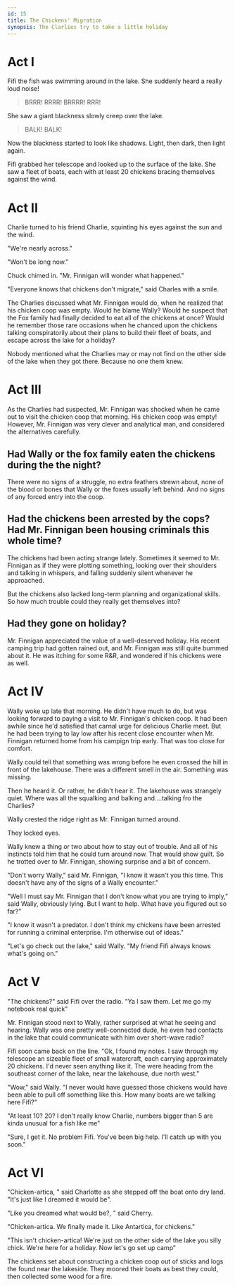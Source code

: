 ```yaml
---
id: 15
title: The Chickens' Migration
synopsis: The Clarlies try to take a little holiday
---
```


# Act I

Fifi the fish was swimming around in the lake.
She suddenly heard a really loud noise!

> BRRR! RRRR! BRRRR! RRR!

She saw a giant blackness slowly creep over the lake.

> BALK! BALK!

Now the blackness started to look like shadows. Light, then dark, then light again.

Fifi grabbed her telescope and looked up to the surface of the lake.
She saw a fleet of boats, each with at least 20 chickens bracing themselves against the wind.

# Act II

Charlie turned to his friend Charlie, squinting his eyes against the sun and the wind.

"We're nearly across."

"Won't be long now."

Chuck chimed in. "Mr. Finnigan will wonder what happened."

"Everyone knows that chickens don't migrate," said Charles with a smile.

The Charlies discussed what Mr. Finnigan would do, when he realized that his chicken coop was empty.
Would he blame Wally? Would he suspect that the Fox family had finally decided to eat all of the chickens at once?
Would he remember those rare occasions when he chanced upon the chickens talking conspiratorily about their plans to build their fleet of boats,
and escape across the lake for a holiday?

Nobody mentioned what the Charlies may or may not find on the other side of the lake when they got there.
Because no one them knew.

# Act III

As the Charlies had suspected, Mr. Finnigan was shocked when he came out to visit the chicken coop that morning. His chicken coop was empty!
However, Mr. Finnigan was very clever and analytical man, and considered the alternatives carefully.

<h2>Had Wally or the fox family eaten the chickens during the the night?</h2>

There were no signs of a struggle, no extra feathers strewn about, none of the blood or bones that Wally or the foxes usually left behind.
And no signs of any forced entry into the coop.

<h2>
  Had the chickens been arrested by the cops? Had Mr. Finnigan been housing
  criminals this whole time?
</h2>

The chickens had been acting strange lately. Sometimes it seemed to Mr. Finnigan as if they were plotting something,
looking over their shoulders and talking in whispers, and falling suddenly silent whenever he approached.

But the chickens also lacked long-term planning and organizational skills. So how much trouble could they really get themselves into?

<h2>Had they gone on holiday?</h2>

Mr. Finnigan appreciated the value of a well-deserved holiday. His recent camping trip had gotten rained out, and Mr. Finnigan was still quite bummed about it.
He was itching for some R&R, and wondered if his chickens were as well.

# Act IV

Wally woke up late that morning. He didn't have much to do, but was looking forward to paying a visit to Mr. Finnigan's chicken coop.
It had been awhile since he'd satisfied that carnal urge for delicious Charlie meet.
But he had been trying to lay low after his recent close encounter when Mr. Finnigan returned home from his campign trip early.
That was too close for comfort.

Wally could tell that something was wrong before he even crossed the hill in front of the lakehouse. There was a different smell in the air.
Something was missing.

Then he heard it. Or rather, he didn't hear it. The lakehouse was strangely quiet. Where was all the squalking and balking and....talking fro the Charlies?

Wally crested the ridge right as Mr. Finnigan turned around.

They locked eyes.

Wally knew a thing or two about how to stay out of trouble. And all of his instincts told him that he could turn around now. That would show guilt.
So he trotted over to Mr. Finnigan, showing surprise and a bit of concern.

"Don't worry Wally," said Mr. Finnigan, "I know it wasn't you this time. This doesn't have any of the signs of a Wally encounter."

"Well I must say Mr. Finnigan that I don't know what you are trying to imply," said Wally, obviously lying. But I want to help. What have you figured out so far?"

"I know it wasn't a predator. I don't think my chickens have been arrested for running a criminal enterprise. I'm otherwise out of ideas."

"Let's go check out the lake," said Wally. "My friend Fifi always knows what's going on."

# Act V

"The chickens?" said Fifi over the radio. "Ya I saw them. Let me go my notebook real quick"

Mr. Finnigan stood next to Wally, rather surprised at what he seeing and hearing. Wally was one pretty well-connected dude, he even had contacts in the lake that could communicate with him over short-wave radio?

Fifi soon came back on the line. "Ok, I found my notes. I saw through my telescope an sizeable fleet of small watercraft, each carrying approximately 20 chickens.
I'd never seen anything like it. The were heading from the southeast corner of the lake, near the lakehouse, due north west."

"Wow," said Wally. "I never would have guessed those chickens would have been able to pull off something like this.
How many boats are we talking here Fifi?"

"At least 10? 20? I don't really know Charlie, numbers bigger than 5 are kinda unusual for a fish like me"

"Sure, I get it. No problem Fifi. You've been big help. I'll catch up with you soon."

# Act VI

"Chicken-artica, " said Charlotte as she stepped off the boat onto dry land. "It's just like I dreamed it would be".

"Like you dreamed what would be?, " said Cherry.

"Chicken-artica. We finally made it. Like Antartica, for chickens."

"This isn't chicken-artica! We're just on the other side of the lake you silly chick. We're here for a holiday. Now let's go set up camp"

The chickens set about constructing a chicken coop out of sticks and logs the found near the lakeside.
They moored their boats as best they could, then collected some wood for a fire.
